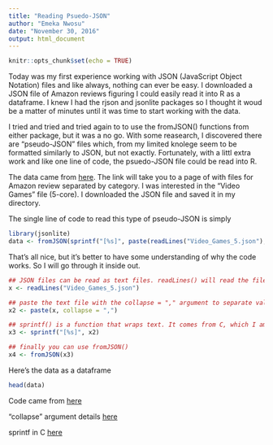 ---
title: "Reading Psuedo-JSON"
author: "Emeka Nwosu"
date: "November 30, 2016"
output: html_document
---

```{r setup, include=FALSE}
knitr::opts_chunk$set(echo = TRUE)
```
Today was my first experience working with JSON (JavaScript Object Notation) files and like always, nothing can ever be easy. I downloaded a JSON file of Amazon reviews figuring I could easily read it into R as a dataframe. I knew I had the rjson and jsonlite packages so I thought it woud be a matter of minutes until it was time to start working with the data. 

I tried and tried and tried again to to use the fromJSON() functions from either package, but it was a no go. With some reasearch, I discovered there are "pseudo-JSON" files which, from my limited knolege seem to be formatted similarly to JSON, but not exactly. Fortunately, with a littl extra work and like one line of code, the psuedo-JSON file could be read into R.

The data came from [here](http://jmcauley.ucsd.edu/data/amazon/). The link will take you to a page of with files for Amazon review separated by category. I was interested in the "Video Games" file (5-core). I downloaded the JSON file and saved it in my directory.

The single line of code to read this type of pseudo-JSON is simply
```{r}
library(jsonlite)
data <- fromJSON(sprintf("[%s]", paste(readLines("Video_Games_5.json"), collapse=",")))
```

That's all nice, but it's better to have some understanding of why the code works. So I will go through it inside out.

```{r, include = FALSE}
## JSON files can be read as text files. readLines() will read the file as such
x <- readLines("Video_Games_5.json")

## paste the text file with the collapse = "," argument to separate values with commas
x2 <- paste(x, collapse = ",")

## sprintf() is a function that wraps text. It comes from C, which I am not familiar with
x3 <- sprintf("[%s]", x2)

## finally you can use fromJSON()
x4 <- fromJSON(x3)

```

Here's the data as a dataframe
```{r}
head(data)
```


Code came from [here](http://stackoverflow.com/questions/19725439/convert-pseudo-json-string-into-a-python-object)

"collapse" argument details [here](https://www.r-bloggers.com/collapse-pasting-in-r/)

sprintf in C [here](https://www.tutorialspoint.com/c_standard_library/c_function_sprintf.htm)